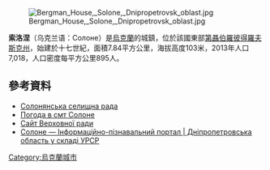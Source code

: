 {{About|[[烏克蘭|烏克蘭]]的城镇|[[法国|法国]]的[[法国传统地区|传统地区]]|索洛涅}}
{{No footnotes|time=2015-09-16T15:10:20+00:00}}
[[Image:Bergman_House,_Solone,_Dnipropetrovsk_oblast.jpg|right]]

{{coord|48|11|41|N|34|51|15|E|scale:30000_region:UA|display=title}}

'''索洛涅'''（乌克兰语：Солоне）是[[烏克蘭|烏克蘭]]的城鎮，位於該國東部[[第聶伯羅彼得羅夫斯克州|第聶伯羅彼得羅夫斯克州]]，始建於十七世紀，面積7.84平方公里，海拔高度103米，2013年人口7,018，人口密度每平方公里895人。

==參考資料==
* [http://www.solon-rn.dp.gov.ua/OBLADM/solon_rda.nsf/a57ed39423da8150c2257424002d84e8/1054724d204cab29c225763e006c34fd?OpenDocument Солонянська селищна рада]
* [http://weather.in.ua/ua/dnepropetrovskaja/24469 Погода в смт Солоне]
* [http://gska2.rada.gov.ua/pls/z7502/A005?rdat1=29.01.2010&rf7571=6382 Сайт Верховної ради]{{dead link|date=2018年4月 |bot=InternetArchiveBot |fix-attempted=yes }}
* [http://imsu-dnipropetrovsk.com/mista-i-sela/solonjanskyj-rajon/solone.html Солоне — Інформаційно-пізнавальний портал | Дніпропетровська область у складі УРСР]

{{Ukraine-geo-stub}}
[[Category:烏克蘭城市|Category:烏克蘭城市]]